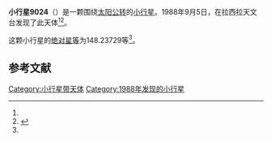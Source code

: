 {{Infobox planet
| bgcolour = #FFFFC0
| name = 9024
| symbol = 
| image = 
| caption = 
| discovery = yes
| discovery_ref = 
| discoverer = {{link-en|亨利·德波鸿诺|Henri Debehogne}}
| discovery_site = [[拉西拉天文台|拉西拉天文台]] 
| discovered = 1988年9月5日
| designations = yes
| mp_name = 
| named_after = 
| alt_names = 1988 RF9/ 1977 DL
| mp_category = [[主带小行星|主带小行星]]
| orbit_ref = <ref name="a">[http://ssd.jpl.nasa.gov/sbdb.cgi?sstr=9024 9024] {{Wayback|url=http://ssd.jpl.nasa.gov/sbdb.cgi?sstr=9024 |date=20210720093236 }}，小行星數據庫瀏覽器（JPL Small-Body Database Browser）－[[美国国家航空航天局|美国国家航空航天局]]喷气推进实验室</ref>
| epoch = 2456400.5 (2013年4月18日更新)
| aphelion = {{convert|2.6266282|AU|km|3|abbr=on|lk=out}}
| perihelion = {{convert|1.8754412|AU|km|3|abbr=on}}
| semimajor = {{convert|2.2510347|AU|km|3|abbr=on}}
| eccentricity = 0.1668537
| period = 1233.592449 [[日|日]]<br />3.38[[儒略年|儒略年]]
| avg_speed = 
| inclination = 2.52051
| asc_node = 97.71512
| mean_anomaly = 
| arg_peri = 148.23729
| satellites = 
| physical_characteristics = yes
| dimensions = 
| mass = 
| density = 
| surface_grav = 
| escape_velocity = 
| sidereal_day = 
| axial_tilt = 
| pole_ecliptic_lat = 
| pole_ecliptic_lon = 
| albedo = 
| temperatures= 
| temp_name1 = 
| mean_temp_1 = 
| max_temp_1 = 
| temp_name2 = 
| max_temp_2 = 
| spectral_type = 
| abs_magnitude = 148.23729
}}

'''小行星9024'''（{{lang-en|9024}}）是一颗围绕[[太阳|太阳]][[公转|公转]]的[[小行星|小行星]]。1988年9月5日，{{link-en|亨利·德波鸿诺|Henri Debehogne}}在拉西拉天文台发现了此天体<ref name="a" /><ref>{{cite news|title=小行星列表|url=http://cfa-www.harvard.edu/iau/lists/NumberedMPs.txt|accessdate=2013-07-08|newspaper=哈佛大学|archive-date=2008-05-17|archive-url=https://web.archive.org/web/20080517010638/http://cfa-www.harvard.edu/iau/lists/NumberedMPs.txt|dead-url=no}}</ref>。

这颗小行星的[[绝对星等|绝对星等]]为148.23729等<ref name="a" />。

==参考文献==
{{reflist}}
{{Minor Planet Number|[[小行星9023|小行星9023]]|[[小行星9025|小行星9025]]}}

{{小天体}}

[[Category:小行星带天体|Category:小行星带天体]]
[[Category:1988年发现的小行星|Category:1988年发现的小行星]]

{{asteroid-stub}}